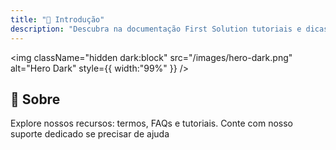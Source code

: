 ```yaml
---
title: "🚀 Introdução"
description: "Descubra na documentação First Solution tutoriais e dicas para personalizar seu site de forma incrível!"
---
```


<img
  className="hidden dark:block"
  src="/images/hero-dark.png"
  alt="Hero Dark"
  style={{ width:"99%" }}
/>

## **📖 Sobre**

Explore nossos recursos: termos, FAQs e tutoriais. Conte com nosso suporte dedicado se precisar de ajuda